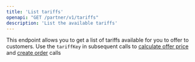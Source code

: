 ```yaml
---
title: 'List tariffs'
openapi: "GET /partner/v1/tariffs"
description: 'List the available tariffs'
---
```


This endpoint allows you to get a list of tariffs available for you to offer to customers. Use the `tariffKey` in subsequent calls to [calculate offer price](/api-reference/tariffs/calculate_price) and [create order](/api-reference/orders/create_order) calls